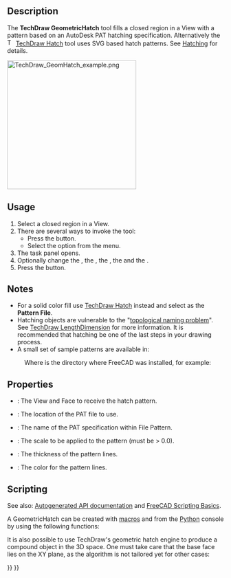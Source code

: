 <languages/>
<translate>

<!--T:19-->
{{Docnav
|[[TechDraw_Hatch|Hatch]]
|[[TechDraw_Annotation|Annotation]]
|[[TechDraw_Workbench|TechDraw]]
|IconL=TechDraw_Hatch.svg
|IconR=TechDraw_Annotation.svg
|IconC=Workbench_TechDraw.svg
}}

<!--T:1-->
{{GuiCommand
|Name=TechDraw GeometricHatch
|MenuLocation=TechDraw → Hatching → Geometric Hatch
|Workbenches=[[TechDraw_Workbench|TechDraw]]
|SeeAlso=[[TechDraw_Hatch|TechDraw Hatch]], [[TechDraw_Hatching|TechDraw Hatching]]
}}

==Description== <!--T:2-->

<!--T:8-->
The '''TechDraw GeometricHatch''' tool fills a closed region in a View with a pattern based on an AutoDesk PAT hatching specification. Alternatively the [[Image:TechDraw_Hatch.svg|16px]] [[TechDraw_Hatch|TechDraw Hatch]] tool uses SVG based hatch patterns. See [[TechDraw_Hatching|Hatching]] for details.

</translate>
[[Image:TechDraw_GeomHatch_example.png|300px]]
<translate>
<!--T:9-->
{{Caption|Geometric hatch pattern on a face}}

==Usage== <!--T:3-->

<!--T:10-->
# Select a closed region in a View.
# There are several ways to invoke the tool:
#* Press the {{Button|[[Image:TechDraw_GeometricHatch.svg|16px]] [[TechDraw_GeometricHatch|TechDraw GeometricHatch]]}} button.
#* Select the {{MenuCommand|TechDraw → Hatching → [[Image:TechDraw_GeometricHatch.svg|16px]] Geometric Hatch}} option from the menu.
# The {{MenuCommand|Geometric Hatch}} task panel opens.
# Optionally change the {{MenuCommand|Pattern File}}, the {{MenuCommand|Pattern Name}}, the {{MenuCommand|Pattern Scale}}, the {{MenuCommand|Line Weight}} and the {{MenuCommand|Line Color}}.
# Press the {{Button|OK}} button.

== Notes == <!--T:7-->

<!--T:11-->
* For a solid color fill use [[TechDraw_Hatch|TechDraw Hatch]] instead and select {{FileName|solid.svg}} as the '''Pattern File'''.
* Hatching objects are vulnerable to the "[[Topological_naming_problem|topological naming problem]]". See [[TechDraw_LengthDimension|TechDraw LengthDimension]] for more information. It is recommended that hatching be one of the last steps in your drawing process.
* A small set of sample patterns are available in:
</translate>
: {{Code|code=
$INSTALL_DIR/data/Mod/TechDraw/PAT/FCPAT.pat
}}
<translate>
<!--T:13-->
: Where {{incode|$INSTALL_DIR}} is the directory where FreeCAD was installed, for example:
</translate>
: {{Code|code=
/usr/share/freecad/data/Mod/TechDraw/PAT/FCPAT.pat
}}
<translate>

==Properties== <!--T:5-->

<!--T:14-->
* {{PropertyData|Source}}: The View and Face to receive the hatch pattern.
* {{PropertyData|File Pattern}}: The location of the PAT file to use.
* {{PropertyData|Name Pattern}}: The name of the PAT specification within File Pattern.
* {{PropertyData|Scale Pattern}}: The scale to be applied to the pattern (must be > 0.0).
* {{PropertyView|Weight Pattern}}: The thickness of the pattern lines.
* {{PropertyView|Color Pattern}}: The color for the pattern lines.

==Scripting== <!--T:6-->

<!--T:15-->
See also: [https://freecad.github.io/SourceDoc/ Autogenerated API documentation] and [[FreeCAD_Scripting_Basics|FreeCAD Scripting Basics]].

<!--T:16-->
A GeometricHatch can be created with [[Macros|macros]] and from the [[Python|Python]] console by using the following functions:

</translate>
{{Code|code=
hatch = FreeCAD.ActiveDocument.addObject("TechDraw::DrawGeomHatch", "GeomHatch")
hatch.Source = (view1, ["Face0"])
hatch.FilePattern = "path/to/myPATfile.pat"
hatch.NamePattern = "Diamond"
page.addView(hatch)
}}
<translate>

<!--T:21-->
It is also possible to use TechDraw's geometric hatch engine to produce a compound object in the 3D space. One must take care that the base face lies on the XY plane, as the algorithm is not tailored yet for other cases:

</translate>
{{Code|code=
import TechDraw
face = Part.makePlane(10, 10)
patfile = "path/to/myPATfile.pat"
pattern = "Diamond"
scale = 10
hatch = TechDraw.makeGeomHatch(face, scale, pattern, patfile)
Part.show(hatch)
}}
<translate>


<!--T:20-->
{{Docnav
|[[TechDraw_Hatch|Hatch]]
|[[TechDraw_Annotation|Annotation]]
|[[TechDraw_Workbench|TechDraw]]
|IconL=TechDraw_Hatch.svg
|IconR=TechDraw_Annotation.svg
|IconC=Workbench_TechDraw.svg
}}

</translate>
{{TechDraw_Tools_navi{{#translation:}}}}
{{Userdocnavi{{#translation:}}}}